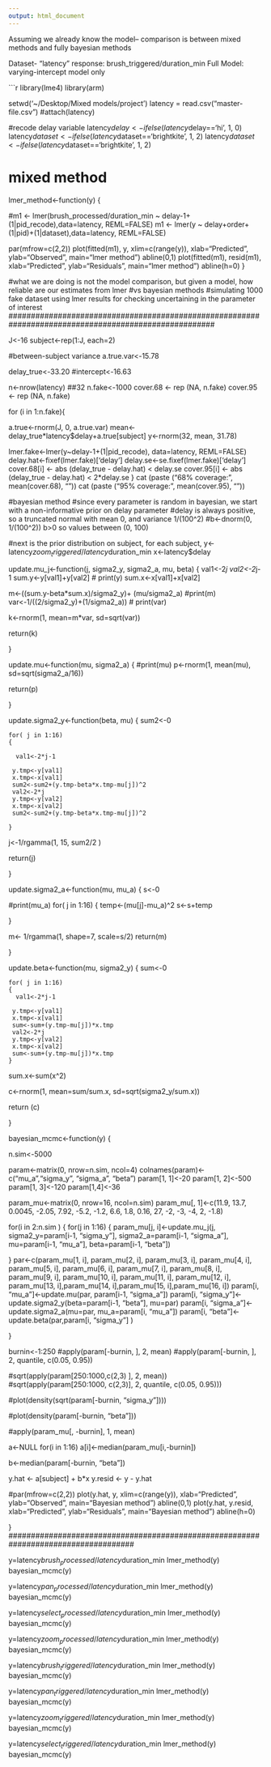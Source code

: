 ```yaml
---
output: html_document
---
```

Assuming we already know the model--
comparison is between mixed methods and fully bayesian methods


Dataset- "latency"
response: brush_triggered/duration_min
Full Model: varying-intercept model only

```r
library(lme4)
library(arm)

setwd('~/Desktop/Mixed models/project')
latency = read.csv("master-file.csv")
#attach(latency)

#recode delay variable
latency$delay<-ifelse(latency$delay=='hi', 1, 0)
latency$dataset<-ifelse(latency$dataset=='brightkite', 1, 2)
latency$dataset<-ifelse(latency$dataset=='brightkite', 1, 2)











# mixed method
lmer_method<-function(y)
{

#m1 <- lmer(brush_processed/duration_min ~ delay-1+(1|pid_recode),data=latency, REML=FALSE)
m1 <- lmer(y ~ delay+order+(1|pid)+(1|dataset),data=latency, REML=FALSE)



par(mfrow=c(2,2))
plot(fitted(m1), y, xlim=c(range(y)), xlab="Predicted", ylab="Observed", main="lmer method")
abline(0,1)
plot(fitted(m1), resid(m1), xlab="Predicted", ylab="Residuals", main="lmer method")
abline(h=0)
}



#what we are doing is not the model comparison, but given a model, how reliable are our estimates from lmer #vs bayesian methods
#simulating 1000 fake dataset using lmer results for checking uncertaining in the parameter of interest
######################################################################################################





J<-16
subject<-rep(1:J, each=2)

#between-subject variance
a.true.var<-15.78


delay_true<-33.20
#intercept<-16.63

n<-nrow(latency)   ##32
n.fake<-1000
cover.68 <- rep (NA, n.fake)
cover.95 <- rep (NA, n.fake)

for (i in 1:n.fake){

  a.true<-rnorm(J, 0, a.true.var)
  mean<-delay_true*latency$delay+a.true[subject]
  y<-rnorm(32, mean, 31.78)
  
  lmer.fake<-lmer(y~delay-1+(1|pid_recode), data=latency, REML=FALSE)
  delay.hat<-fixef(lmer.fake)['delay']
  delay.se<-se.fixef(lmer.fake)['delay']
  cover.68[i] <- abs (delay_true - delay.hat) < delay.se
  cover.95[i] <- abs (delay_true - delay.hat) < 2*delay.se
}
cat (paste ("68% coverage: ", mean(cover.68), "\n"))
cat (paste ("95% coverage: ", mean(cover.95), "\n"))
 





#bayesian method 
#since every parameter is random in bayesian, we start with a non-informative prior on delay parameter
#delay is always positive, so a truncated normal with mean 0, and variance 1/(100^2)
#b<-dnorm(0, 1/(100^2))  b>0 so values between (0, 100)

#next is the prior distribution on subject, for each subject, 
y<-latency$zoom_triggered/latency$duration_min
x<-latency$delay


update.mu_j<-function(j, sigma2_y, sigma2_a, mu, beta)
{
  val1<-2*j
  val2<-2*j-1
  sum.y<-y[val1]+y[val2]
 # print(y)
  sum.x<-x[val1]+x[val2]
  
  m<-((sum.y-beta*sum.x)/sigma2_y)+ (mu/sigma2_a)
  #print(m)
  var<-1/((2/sigma2_y)+(1/sigma2_a))
 # print(var)
  
  
  k<-rnorm(1, mean=m*var, sd=sqrt(var))
  
  return(k)
  
}

update.mu<-function(mu, sigma2_a)
{
  #print(mu)
  p<-rnorm(1, mean(mu), sd=sqrt(sigma2_a/16))
  
  return(p)
  
}

update.sigma2_y<-function(beta, mu)
{
  sum2<-0
  
    for( j in 1:16)
    {
      
      val1<-2*j-1
     
     y.tmp<-y[val1]
     x.tmp<-x[val1]
     sum2<-sum2+(y.tmp-beta*x.tmp-mu[j])^2
     val2<-2*j
     y.tmp<-y[val2]
     x.tmp<-x[val2]
     sum2<-sum2+(y.tmp-beta*x.tmp-mu[j])^2 
     
    }
    
 
  
j<-1/rgamma(1, 15, sum2/2 )

return(j)
  
}

update.sigma2_a<-function(mu, mu_a)
{
  s<-0

 
 #print(mu_a)
  for( j in 1:16)
  {
    temp<-(mu[j]-mu_a)^2
    s<-s+temp
    
    
  }
  

  
 m<- 1/rgamma(1, shape=7, scale=s/2)
 return(m)
  

}

update.beta<-function(mu, sigma2_y)
{
  sum<-0
 
    for( j in 1:16)
    {
      val1<-2*j-1
     
     y.tmp<-y[val1]
     x.tmp<-x[val1]
     sum<-sum+(y.tmp-mu[j])*x.tmp
     val2<-2*j
     y.tmp<-y[val2]
     x.tmp<-x[val2]
     sum<-sum+(y.tmp-mu[j])*x.tmp
    }
  sum.x<-sum(x^2)
  
  c<-rnorm(1, mean=sum/sum.x, sd=sqrt(sigma2_y/sum.x))
  
  return (c)
  
}

bayesian_mcmc<-function(y)
{

n.sim<-5000

param<-matrix(0, nrow=n.sim, ncol=4)
colnames(param)<-c("mu_a","sigma_y", "sigma_a", "beta")
param[1, 1]<-20
param[1, 2]<-500
param[1, 3]<-120
param[1,4]<-36

param_mu<-matrix(0, nrow=16, ncol=n.sim)
param_mu[, 1]<-c(11.9, 13.7, 0.0045, -2.05, 7.92, -5.2, -1.2, 6.6, 1.8, 0.16, 27, -2, -3, -4, 2, -1.8)



for(i in 2:n.sim )
{
  for(j in 1:16)
  {
  param_mu[j, i]<-update.mu_j(j, sigma2_y=param[i-1, "sigma_y"], sigma2_a=param[i-1, "sigma_a"], mu=param[i-1, "mu_a"], beta=param[i-1, "beta"])
  
  }
  par<-c(param_mu[1, i], param_mu[2, i], param_mu[3, i], param_mu[4, i], param_mu[5, i], param_mu[6, i], param_mu[7, i], param_mu[8, i], param_mu[9, i], param_mu[10, i], param_mu[11, i], param_mu[12, i], param_mu[13, i],param_mu[14, i],param_mu[15, i],param_mu[16, i])
  param[i, "mu_a"]<-update.mu(par, param[i-1, "sigma_a"])
  param[i, "sigma_y"]<- update.sigma2_y(beta=param[i-1, "beta"], mu=par)
  param[i, "sigma_a"]<-update.sigma2_a(mu=par, mu_a=param[i, "mu_a"])
  param[i, "beta"]<- update.beta(par,param[i, "sigma_y"] )

}

burnin<-1:250
#apply(param[-burnin, ], 2, mean)
#apply(param[-burnin, ], 2, quantile, c(0.05, 0.95))

#sqrt(apply(param[250:1000,c(2,3) ], 2, mean))
#sqrt(apply(param[250:1000, c(2,3)], 2, quantile, c(0.05, 0.95)))

#plot(density(sqrt(param[-burnin, "sigma_y"])))

#plot(density(param[-burnin, "beta"]))




#apply(param_mu[, -burnin], 1, mean)




a<-NULL
for(i in 1:16)
a[i]<-median(param_mu[i,-burnin])

b<-median(param[-burnin, "beta"])

y.hat <- a[subject] + b*x 
y.resid <- y - y.hat


#par(mfrow=c(2,2))
plot(y.hat, y, xlim=c(range(y)), xlab="Predicted", ylab="Observed", main="Bayesian method")
abline(0,1)
plot(y.hat, y.resid, xlab="Predicted", ylab="Residuals", main="Bayesian method")
abline(h=0)

}
####################################################################################


y=latency$brush_processed/latency$duration_min
lmer_method(y)
bayesian_mcmc(y)


y=latency$pan_processed/latency$duration_min
lmer_method(y)
bayesian_mcmc(y)



y=latency$select_processed/latency$duration_min
lmer_method(y)
bayesian_mcmc(y)



y=latency$zoom_processed/latency$duration_min
lmer_method(y)
bayesian_mcmc(y)


y=latency$brush_triggered/latency$duration_min
lmer_method(y)
bayesian_mcmc(y)


y=latency$pan_triggered/latency$duration_min
lmer_method(y)
bayesian_mcmc(y)


y=latency$zoom_triggered/latency$duration_min
lmer_method(y)
bayesian_mcmc(y)


y=latency$select_triggered/latency$duration_min
lmer_method(y)
bayesian_mcmc(y)




































